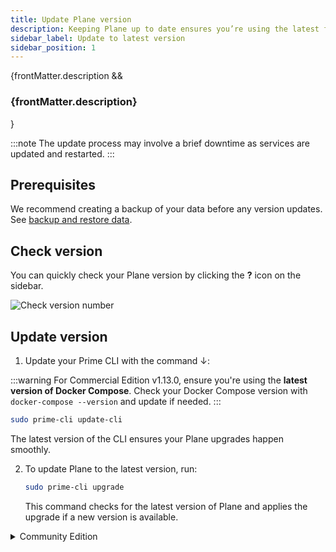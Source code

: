 ```yaml
---
title: Update Plane version
description: Keeping Plane up to date ensures you’re using the latest features, improvements, and security fixes. Here’s how to upgrade your Plane installation with a single command.
sidebar_label: Update to latest version
sidebar_position: 1
---
```


{frontMatter.description && <h3 class="description">{frontMatter.description}</h3>}

:::note
The update process may involve a brief downtime as services are updated and restarted.
:::

## Prerequisites

We recommend creating a backup of your data before any version updates. See [backup and restore data](/self-hosting/manage/backup-restore).

## Check version

You can quickly check your Plane version by clicking the **?** icon on the sidebar.

![Check version number](https://media.docs.plane.so/product/check-version.webp#center)

## Update version

1. Update your Prime CLI with the command ↓:

:::warning
For Commercial Edition v1.13.0, ensure you're using the **latest version of
Docker Compose**. Check your Docker Compose version with `docker-compose
--version` and update if needed.
:::

   ```bash
   sudo prime-cli update-cli
   ```

   The latest version of the CLI ensures your Plane upgrades happen smoothly.

2. To update Plane to the latest version, run:
   ```bash
   sudo prime-cli upgrade
   ```
   This command checks for the latest version of Plane and applies the upgrade if a new version is available.

<details>
   <summary>Community Edition</summary>

:::warning
This guide covers how to upgrade from version 0.14.0 and above. If you’re running version 0.13.2 or below, first follow the guide to [upgrade to version v0.14.0](/self-hosting/manage/update/from-0.13.2-0.14.0) before continuing with these steps.
:::

## Prerequisites

{/* Before starting, make a backup of your Plane instance. For detailed steps, see the [Backup data](/self-hosting/manage/backup-restore#community-edition) section. This is strongly recommended to ensure you have a safe restore point. */}
Before starting, make a backup of your Plane instance. For detailed steps, see the [Backup data](/self-hosting/manage/backup-restore) section. This is strongly recommended to ensure you have a safe restore point.

## Download and update community edition

1.  Download the latest stable release with ↓:

    ```bash
    curl -fsSL -o setup.sh https://github.com/makeplane/plane/releases/latest/download/setup.sh
    ```

2.  Execute the setup script with ↓:

    ```bash
    ./setup.sh
    ```

    This will bring up a menu with several options. Select option `5` to upgrade:

    ```bash
    Select a Action you want to perform:
       1) Install (x86_64)
       2) Start
       3) Stop
       4) Restart
       5) Upgrade
       6) View Logs
       7) Backup Data
       8) Exit

    Action [2]: 5
    ```

    Choosing this option stops all services and downloads the latest `docker-compose.yaml` and `variables-upgrade.env` files. The `plane.env` file won’t be overwritten, so your existing environment settings are safe.

    You’ll see a message indicating the services have been stopped.
    ![Stopped Docker services](/images/docker-compose/stopped-docker.png)

3.  After the update completes, select `6` to exit the prompt.

4.  After the upgrade, open `variables-upgrade.env` and compare it with your `plane.env` file. Copy any new variables from `variables-upgrade.env` to your `plane.env` file and set the correct values. This step is essential to ensure that all configuration changes are in place for the latest version.

5.  Once your `plane.env` file is updated, start your Plane instance again by selecting option `2`.

</details>
